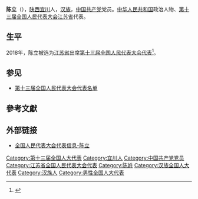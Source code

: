 {{Infobox person
|name=陈立
|birth_date={{birth year and age|1958|11}}
|ancestor=[[陕西|陕西]][[宜川|宜川]]
|nationality={{PRC}}
|title=[[全国人大代表|全国人大代表]]
|ethnicity=[[汉族|汉族]]
|gender=男
|party={{cpc}}
|website=[http://210.82.31.1:8084/delegate/viewDelegate.action?dbid=130747 全国人大代表数据库]
}}
'''陈立'''（{{bd|1958年|11月}}），[[陕西|陕西]][[宜川|宜川]]人，[[汉族|汉族]]，[[中国共产党|中国共产党]]党员。[[中华人民共和国|中华人民共和国]]政治人物、[[第十三届全国人民代表大会|第十三届全国人民代表大会]][[江苏省|江苏省]]代表{{refnest|{{Cite web|url=http://210.82.31.1:8084/delegate/viewDelegate.action?dbid=130747|title=全国人民代表大会代表信息-陈立|accessdate=2020-03-16|work=中国人大网}}}}。

==生平==
2018年，陈立被选为[[江苏省|江苏省]]出席[[第十三届全国人民代表大会|第十三届全国人民代表大会]][[第十三届全国人民代表大会代表|代表]]<ref>{{Cite web|title=中华人民共和国第十三届全国人民代表大会代表名单|url=http://www.gov.cn/xinwen/2018-02/24/content_5268538.htm|accessdate=2020-03-16|work=中国政府网}}</ref>。

==参见==
* [[第十三届全国人民代表大会代表名单|第十三届全国人民代表大会代表名单]]

==參考文獻==
{{reflist}}

==外部链接==
{{Portal|中国|政治}}
* [http://210.82.31.1:8084/delegate/viewDelegate.action?dbid=130747 全国人民代表大会代表信息-陈立]

{{中国政治人物小作品}}
[[Category:第十三届全国人大代表|Category:第十三届全国人大代表]]
[[Category:宜川人|Category:宜川人]]
[[Category:中国共产党党员|Category:中国共产党党员]]
[[Category:江苏省全国人民代表大会代表|Category:江苏省全国人民代表大会代表]]
[[Category:陈姓|Category:陈姓]]
[[Category:汉族全国人大代表|Category:汉族全国人大代表]]
[[Category:汉族人|Category:汉族人]]
[[Category:男性全国人大代表|Category:男性全国人大代表]]